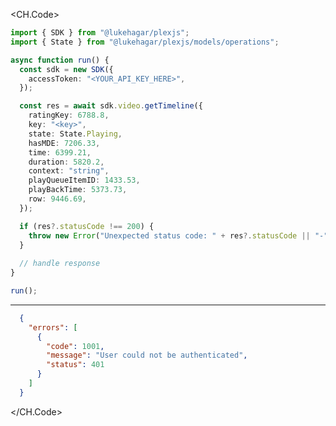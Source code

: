 
<CH.Code>
```typescript GetTimeline.ts
import { SDK } from "@lukehagar/plexjs";
import { State } from "@lukehagar/plexjs/models/operations";

async function run() {
  const sdk = new SDK({
    accessToken: "<YOUR_API_KEY_HERE>",
  });

  const res = await sdk.video.getTimeline({
    ratingKey: 6788.8,
    key: "<key>",
    state: State.Playing,
    hasMDE: 7206.33,
    time: 6399.21,
    duration: 5820.2,
    context: "string",
    playQueueItemID: 1433.53,
    playBackTime: 5373.73,
    row: 9446.69,
  });

  if (res?.statusCode !== 200) {
    throw new Error("Unexpected status code: " + res?.statusCode || "-");
  }
  
  // handle response
}

run();
```
---

```json Example Response
  {
    "errors": [
      {
        "code": 1001,
        "message": "User could not be authenticated",
        "status": 401
      }
    ]
  }
```
</CH.Code>
